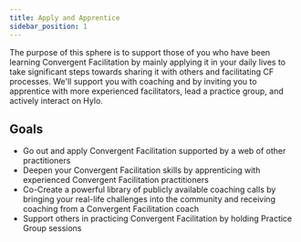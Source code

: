 ```yaml
---
title: Apply and Apprentice
sidebar_position: 1
---
```

The purpose of this sphere is to support those of you who have been learning Convergent Facilitation by mainly applying it in your daily lives to take significant steps towards sharing it with others and facilitating CF processes. We'll support you with coaching and by inviting you to apprentice with more experienced facilitators, lead a practice group, and actively interact on Hylo. 


## Goals

- Go out and apply Convergent Facilitation supported by a web of other practitioners
- Deepen your Convergent Facilitation skills by apprenticing with experienced Convergent Facilitation practitioners
- Co-Create a powerful library of publicly available coaching calls by bringing your real-life challenges into the community and receiving coaching from a Convergent Facilitation coach
- Support others in practicing Convergent Facilitation by holding Practice Group sessions


<DocCardList />
